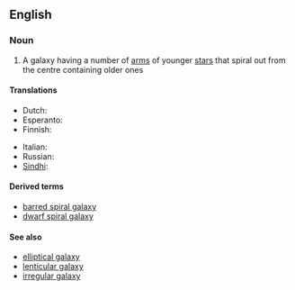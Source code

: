 ==English==

===Noun===
{{wikipedia}}
{{en-noun|sg=[[spiral]] [[galaxy]]|spiral galaxies}}

# {{galaxy}} A galaxy having a number of [[arm]]s of younger [[star]]s that spiral out from the centre containing older ones

====Translations====
{{trans-top|spiral galaxy}}
* Dutch: {{t-|nl|spiraalstelsel|n}}
* Esperanto: {{t|eo|spirala galaksio}}
* Finnish: {{t-|fi|kierteisgalaksi}}
{{trans-mid}}
* Italian: {{t-|it|galassia spirale|f}}
* Russian: {{t|ru|спиральная галактика|f|tr=spirál'naja galáktika}}
* [[Sindhi]]: {{sd-Arab|گھنڊيدار ڪهڪشان}} {{f}}
{{trans-bottom}}

====Derived terms====
* [[barred spiral galaxy]]
* [[dwarf spiral galaxy]]

====See also====
* [[elliptical galaxy]]
* [[lenticular galaxy]]
* [[irregular galaxy]]